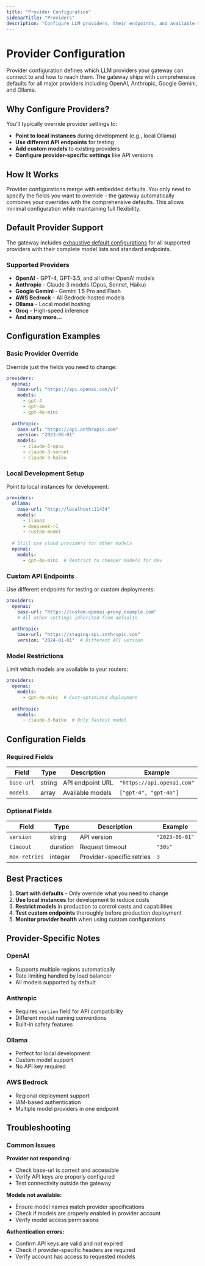 ```yaml
---
title: "Provider Configuration"
sidebarTitle: "Providers"
description: "Configure LLM providers, their endpoints, and available models"
---
```


# Provider Configuration

Provider configuration defines which LLM providers your gateway can connect to and how to reach them. The gateway ships with comprehensive defaults for all major providers including OpenAI, Anthropic, Google Gemini, and Ollama.

## Why Configure Providers?

You'll typically override provider settings to:
- **Point to local instances** during development (e.g., local Ollama)
- **Use different API endpoints** for testing
- **Add custom models** to existing providers
- **Configure provider-specific settings** like API versions

## How It Works

Provider configurations merge with embedded defaults. You only need to specify the fields you want to override - the gateway automatically combines your overrides with the comprehensive defaults. This allows minimal configuration while maintaining full flexibility.

## Default Provider Support

The gateway includes [exhaustive default configurations](https://github.com/Helicone/helicone-router/blob/main/llm-proxy/config/embedded/providers.yaml) for all supported providers with their complete model lists and standard endpoints.

### Supported Providers

- **OpenAI** - GPT-4, GPT-3.5, and all other OpenAI models
- **Anthropic** - Claude 3 models (Opus, Sonnet, Haiku)
- **Google Gemini** - Gemini 1.5 Pro and Flash
- **AWS Bedrock** - All Bedrock-hosted models
- **Ollama** - Local model hosting
- **Groq** - High-speed inference
- **And many more...**

## Configuration Examples

### Basic Provider Override

Override just the fields you need to change:

```yaml
providers:
  openai:
    base-url: "https://api.openai.com/v1"
    models:
      - gpt-4
      - gpt-4o
      - gpt-4o-mini
  
  anthropic:
    base-url: "https://api.anthropic.com"
    version: "2023-06-01"
    models:
      - claude-3-opus
      - claude-3-sonnet
      - claude-3-haiku
```

### Local Development Setup

Point to local instances for development:

```yaml
providers:
  ollama:
    base-url: "http://localhost:11434"
    models:
      - llama3
      - deepseek-r1
      - custom-model
  
  # Still use cloud providers for other models
  openai:
    models:
      - gpt-4o-mini  # Restrict to cheaper models for dev
```

### Custom API Endpoints

Use different endpoints for testing or custom deployments:

```yaml
providers:
  openai:
    base-url: "https://custom-openai-proxy.example.com"
    # All other settings inherited from defaults
  
  anthropic:
    base-url: "https://staging-api.anthropic.com"
    version: "2024-01-01"  # Different API version
```

### Model Restrictions

Limit which models are available to your routers:

```yaml
providers:
  openai:
    models:
      - gpt-4o-mini  # Cost-optimized deployment
  
  anthropic:
    models:
      - claude-3-haiku  # Only fastest model
```

## Configuration Fields

### Required Fields

| Field | Type | Description | Example |
|-------|------|-------------|---------|
| `base-url` | string | API endpoint URL | `"https://api.openai.com"` |
| `models` | array | Available models | `["gpt-4", "gpt-4o"]` |

### Optional Fields

| Field | Type | Description | Example |
|-------|------|-------------|---------|
| `version` | string | API version | `"2023-06-01"` |
| `timeout` | duration | Request timeout | `"30s"` |
| `max-retries` | integer | Provider-specific retries | `3` |

## Best Practices

1. **Start with defaults** - Only override what you need to change
2. **Use local instances** for development to reduce costs
3. **Restrict models** in production to control costs and capabilities
4. **Test custom endpoints** thoroughly before production deployment
5. **Monitor provider health** when using custom configurations

## Provider-Specific Notes

### OpenAI
- Supports multiple regions automatically
- Rate limiting handled by load balancer
- All models supported by default

### Anthropic  
- Requires `version` field for API compatibility
- Different model naming conventions
- Built-in safety features

### Ollama
- Perfect for local development
- Custom model support
- No API key required

### AWS Bedrock
- Regional deployment support
- IAM-based authentication
- Multiple model providers in one endpoint

## Troubleshooting

### Common Issues

**Provider not responding:**
- Check base-url is correct and accessible
- Verify API keys are properly configured
- Test connectivity outside the gateway

**Models not available:**
- Ensure model names match provider specifications
- Check if models are properly enabled in provider account
- Verify model access permissions

**Authentication errors:**
- Confirm API keys are valid and not expired
- Check if provider-specific headers are required
- Verify account has access to requested models 